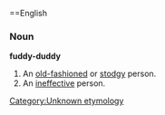 ==English
===Noun===
'''fuddy-duddy'''
#An [[old-fashioned]] or [[stodgy]] person.
#An [[ineffective]] person.

[[Category:Unknown etymology]]<!--SOED-->